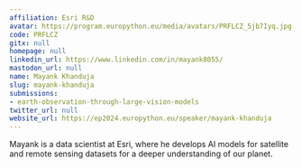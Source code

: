 ```yaml
---
affiliation: Esri R&D
avatar: https://program.europython.eu/media/avatars/PRFLCZ_5jb7Iyq.jpg
code: PRFLCZ
gitx: null
homepage: null
linkedin_url: https://www.linkedin.com/in/mayank8055/
mastodon_url: null
name: Mayank Khanduja
slug: mayank-khanduja
submissions:
- earth-observation-through-large-vision-models
twitter_url: null
website_url: https://ep2024.europython.eu/speaker/mayank-khanduja
---
```


Mayank is a data scientist at Esri, where he develops AI models for satellite and remote sensing datasets for a deeper understanding of our planet.
